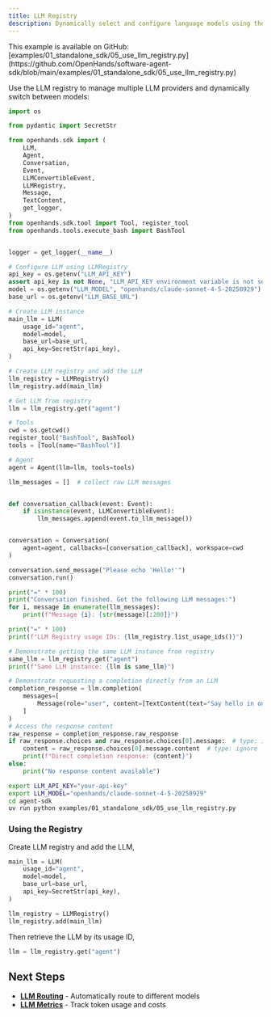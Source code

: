 ```yaml
---
title: LLM Registry
description: Dynamically select and configure language models using the LLM registry.
---
```


<Note>
This example is available on GitHub: [examples/01_standalone_sdk/05_use_llm_registry.py](https://github.com/OpenHands/software-agent-sdk/blob/main/examples/01_standalone_sdk/05_use_llm_registry.py)
</Note>

Use the LLM registry to manage multiple LLM providers and dynamically switch between models:

```python icon="python" expandable examples/01_standalone_sdk/05_use_llm_registry.py
import os

from pydantic import SecretStr

from openhands.sdk import (
    LLM,
    Agent,
    Conversation,
    Event,
    LLMConvertibleEvent,
    LLMRegistry,
    Message,
    TextContent,
    get_logger,
)
from openhands.sdk.tool import Tool, register_tool
from openhands.tools.execute_bash import BashTool


logger = get_logger(__name__)

# Configure LLM using LLMRegistry
api_key = os.getenv("LLM_API_KEY")
assert api_key is not None, "LLM_API_KEY environment variable is not set."
model = os.getenv("LLM_MODEL", "openhands/claude-sonnet-4-5-20250929")
base_url = os.getenv("LLM_BASE_URL")

# Create LLM instance
main_llm = LLM(
    usage_id="agent",
    model=model,
    base_url=base_url,
    api_key=SecretStr(api_key),
)

# Create LLM registry and add the LLM
llm_registry = LLMRegistry()
llm_registry.add(main_llm)

# Get LLM from registry
llm = llm_registry.get("agent")

# Tools
cwd = os.getcwd()
register_tool("BashTool", BashTool)
tools = [Tool(name="BashTool")]

# Agent
agent = Agent(llm=llm, tools=tools)

llm_messages = []  # collect raw LLM messages


def conversation_callback(event: Event):
    if isinstance(event, LLMConvertibleEvent):
        llm_messages.append(event.to_llm_message())


conversation = Conversation(
    agent=agent, callbacks=[conversation_callback], workspace=cwd
)

conversation.send_message("Please echo 'Hello!'")
conversation.run()

print("=" * 100)
print("Conversation finished. Got the following LLM messages:")
for i, message in enumerate(llm_messages):
    print(f"Message {i}: {str(message)[:200]}")

print("=" * 100)
print(f"LLM Registry usage IDs: {llm_registry.list_usage_ids()}")

# Demonstrate getting the same LLM instance from registry
same_llm = llm_registry.get("agent")
print(f"Same LLM instance: {llm is same_llm}")

# Demonstrate requesting a completion directly from an LLM
completion_response = llm.completion(
    messages=[
        Message(role="user", content=[TextContent(text="Say hello in one word.")])
    ]
)
# Access the response content
raw_response = completion_response.raw_response
if raw_response.choices and raw_response.choices[0].message:  # type: ignore
    content = raw_response.choices[0].message.content  # type: ignore
    print(f"Direct completion response: {content}")
else:
    print("No response content available")
```

```bash Running the Example
export LLM_API_KEY="your-api-key"
export LLM_MODEL="openhands/claude-sonnet-4-5-20250929"
cd agent-sdk
uv run python examples/01_standalone_sdk/05_use_llm_registry.py
```

### Using the Registry

Create LLM registry and add the LLM,

```python
main_llm = LLM(
    usage_id="agent",
    model=model,
    base_url=base_url,
    api_key=SecretStr(api_key),
)

llm_registry = LLMRegistry()
llm_registry.add(main_llm)
```

Then retrieve the LLM by its usage ID,

```python
llm = llm_registry.get("agent")
```

## Next Steps

- **[LLM Routing](/sdk/guides/llm-routing)** - Automatically route to different models
- **[LLM Metrics](/sdk/guides/metrics)** - Track token usage and costs
